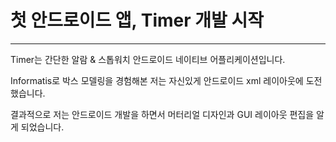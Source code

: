# 첫 안드로이드 앱, Timer 개발 시작

---

Timer는 간단한 알람 & 스톱워치 안드로이드 네이티브 어플리케이션입니다.

Informatis로 박스 모델링을 경험해본 저는 자신있게 안드로이드 xml
레이아웃에 도전했습니다.

결과적으로 저는 안드로이드 개발을 하면서 머터리얼 디자인과 GUI 레이아웃
편집을 알게 되었습니다.

<RepoCard repository="timer" />
